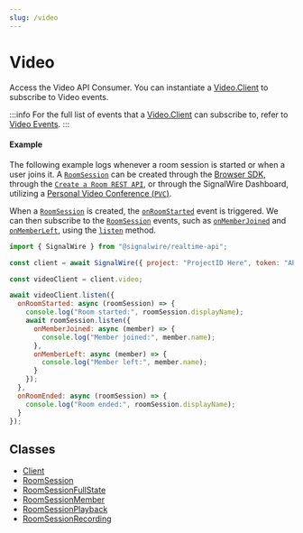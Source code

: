 ```yaml
---
slug: /video
---
```


[browser-sdk]: /sdks/relay-browser-sdk/video/room-session#constructors
[client]: ./video-client.mdx
[create-a-room-rest-api]: /rest/signalwire-rest/endpoints/video/create-room

[personal-video-conference-pvc]: /video/conference
[roomsession-2]: ./video-roomsession.mdx
[roomsession-3]: ./video-roomsession.mdx
[roomsessionfullstate]: ./video-roomsessionfullstate.md
[roomsessionmember]: ./video-roomsessionmember.md
[roomsessionplayback]: ./video-roomsessionplayback.md
[roomsessionrecording]: ./video-roomsessionrecording.md
[video-client-1]: ./video-client.mdx
[video-client]: ./video-client.mdx#events
[video-client-2]: ./video-client.mdx#onroomstarted
[video-roomsession]: ./video-roomsession.mdx#onmemberjoined
[video-roomsession-1]: ./video-roomsession.mdx#onmemberleft
[video-roomsession-2]: ./video-roomsession.mdx#listen

# Video

Access the Video API Consumer. You can instantiate a [Video.Client][video-client-1] to subscribe to Video events. 

:::info
For the full list of events that a [Video.Client][video-client-1] can subscribe to, refer to [Video Events][video-client].
:::

#### Example

The following example logs whenever a room session is started or when a user joins it.
A [`RoomSession`][roomsession-2] can be created through the [Browser SDK][browser-sdk],
 through the [`Create a Room REST API`][create-a-room-rest-api], or
through the SignalWire Dashboard, utilizing a [Personal Video Conference (`PVC`)][personal-video-conference-pvc].

When a [`RoomSession`][roomsession-2] is created, the [`onRoomStarted`][video-client-2] event is triggered.
We can then subscribe to the [`RoomSession`][roomsession-2] events,
such as [`onMemberJoined`][video-roomsession] and [`onMemberLeft`][video-roomsession-1],
using the [`listen`][video-roomsession-2] method.

```js
import { SignalWire } from "@signalwire/realtime-api";

const client = await SignalWire({ project: "ProjectID Here", token: "API Token Here" });

const videoClient = client.video;

await videoClient.listen({
  onRoomStarted: async (roomSession) => {
    console.log("Room started:", roomSession.displayName);
    await roomSession.listen({
      onMemberJoined: async (member) => {
        console.log("Member joined:", member.name);
      },
      onMemberLeft: async (member) => {
        console.log("Member left:", member.name);
      }
    });
  },
  onRoomEnded: async (roomSession) => {
    console.log("Room ended:", roomSession.displayName);
  }
});
```

## **Classes**

- [Client][client]
- [RoomSession][roomsession-3]
- [RoomSessionFullState][roomsessionfullstate]
- [RoomSessionMember][roomsessionmember]
- [RoomSessionPlayback][roomsessionplayback]
- [RoomSessionRecording][roomsessionrecording]
